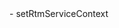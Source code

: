 <PlatformWrapper platform="macos">
-    <Link to="{{Global.SIGNALING_API_REF_OC_ROOT}}/v1.4.0/Classes/AgoraRtmKit.html#//api/name/setRtmServiceContext:">setRtmServiceContext</Link>
</PlatformWrapper>
